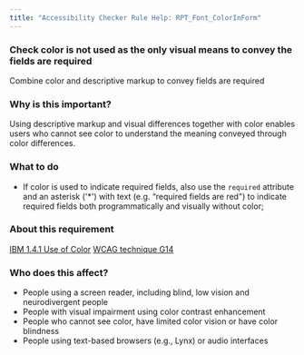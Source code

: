```yaml
---
title: "Accessibility Checker Rule Help: RPT_Font_ColorInForm"
---
```


<div className="toolHelp">
<Row>
<Column colLg={16} colMd={8} colSm={4} className="toolHead">

### Check color is not used as the only visual means to convey the fields are required

<div id="locLevel"></div>

Combine color and descriptive markup to convey fields are required

</Column>
</Row>
<Row>
<Column colLg={11} colMd={5} colSm={4} className="toolMain">

### Why is this important?

Using descriptive markup and visual differences together with color enables users who cannot see color to understand the meaning conveyed through color differences.

<div id="locSnippet"></div>

### What to do

* If color is used to indicate required fields, also use the `required` attribute and an asterisk ('*') with text (e.g.  “required fields are red") to indicate required fields both programmatically and visually without color;

</Column>
<Column colLg={5} colMd={3} colSm={4} className="toolLeft">

### About this requirement

[IBM 1.4.1 Use of Color](https://www.ibm.com/able/requirements/requirements/#1_4_1)
[WCAG technique G14](https://www.w3.org/WAI/WCAG21/Techniques/general/G14)

### Who does this affect?

* People using a screen reader, including blind, low vision and neurodivergent people
* People with visual impairment using color contrast enhancement
* People who cannot see color, have limited color vision or have color blindness
* People using text-based browsers (e.g., Lynx) or audio interfaces

</Column>
</Row>
</div>

